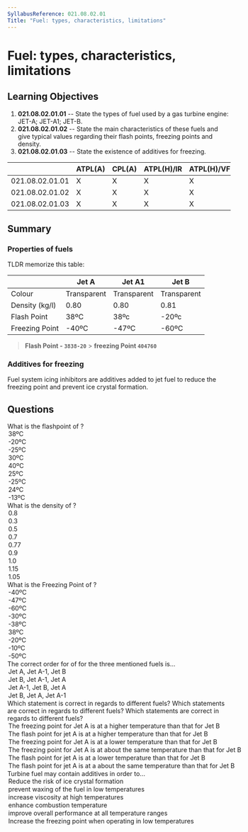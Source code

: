 ```yaml
---
SyllabusReference: 021.08.02.01
Title: "Fuel: types, characteristics, limitations"
---
```


# Fuel: types, characteristics, limitations

## Learning Objectives

1. **021.08.02.01.01** -- State the types of fuel used by a gas turbine engine:
   JET-A; JET-A1; JET-B.
2. **021.08.02.01.02** -- State the main characteristics of these fuels and give
   typical values regarding their flash points, freezing points and density.
3. **021.08.02.01.03** -- State the existence of additives for freezing.

|                 | ATPL(A) | CPL(A) | ATPL(H)/IR | ATPL(H)/VFR | CPL(H) | IR  | CBIR(A) |
| --------------- | ------- | ------ | ---------- | ----------- | ------ | --- | ------- |
| 021.08.02.01.01 | X       | X      | X          | X           | X      |     |         |
| 021.08.02.01.02 | X       | X      | X          | X           | X      |     |         |
| 021.08.02.01.03 | X       | X      | X          | X           | X      |     |         |

## Summary

### Properties of fuels

TLDR memorize this table:

|                | Jet A       | Jet A1      | Jet B       |
| -------------- | ----------- | ----------- | ----------- |
| Colour         | Transparent | Transparent | Transparent |
| Density (kg/l) | 0.80        | 0.80        | 0.81        |
| Flash Point    | 38ºC        | 38ºc        | -20ºc       |
| Freezing Point | -40ºC       | -47ºC       | -60ºC       |

> **Flash Point - `3838-20`** > **freezing Point `404760`**

### Additives for freezing

Fuel system icing inhibitors are additives added to jet fuel to reduce the
freezing point and prevent ice crystal formation.

## Questions

<Question lo="021.08.02.01.02" explanation="### Properties of fuels">
  <Text variant="oneCorrect">
    What is the flashpoint of <Subject />?
  </Text>
  <Option subject={[["jet A"], ["jet A1"]]}>38ºC</Option>
  <Option subject={[["jet B"]]}>-20ºC</Option>
  <Option>-25ºC</Option>
  <Option>30ºC</Option>
  <Option>40ºC</Option>
  <Option>25ºC</Option>
  <Option>-25ºC</Option>
  <Option>24ºC</Option>
  <Option>-13ºC</Option>
</Question>

<Question lo="021.08.02.01.02" explanation="### Properties of fuels">
  <Text variant="oneCorrect">
    What is the density of <Subject />?
  </Text>
  <Option subject={[["jet A"], ["jet A1"], ["jet B"]]}>0.8</Option>
  <Option>0.3</Option>
  <Option>0.5</Option>
  <Option>0.7</Option>
  <Option>0.77</Option>
  <Option>0.9</Option>
  <Option>1.0</Option>
  <Option>1.15</Option>
  <Option>1.05</Option>
</Question>

<Question lo="021.08.02.01.02" explanation="#properties-of-fuels">
  <Text variant="oneCorrect">
    What is the Freezing Point of <Subject />?
  </Text>
  <Option subject={[["jet A"]]}>-40ºC</Option>
  <Option subject={[["jet A1"]]}>-47ºC</Option>
  <Option subject={[["jet B"]]}>-60ºC</Option>
  <Option>-30ºC</Option>
  <Option>-38ºC</Option>
  <Option>38ºC</Option>
  <Option>-20ºC</Option>
  <Option>-10ºC</Option>
  <Option>-50ºC</Option>
</Question>

<Question lo="021.08.02.01.02">
  <Text variant="oneCorrect">
    The correct order for of <Subject /> for the three mentioned fuels is...
  </Text>
  <Option
    subject={[["decreasing freezing points"], ["decreasing Flash points"]]}
  >
    Jet A, Jet A-1, Jet B
  </Option>
  <Option
    subject={[["increasing freezing points"], ["increasing Flash points"]]}
  >
    Jet B, Jet A-1, Jet A
  </Option>
  <Option>Jet A-1, Jet B, Jet A</Option>
  <Option>Jet B, Jet A, Jet A-1</Option>
</Question>

<Question lo="021.08.02.01.02">
  <Text variant="oneCorrect">Which statement is correct in regards to different fuels?</Text>
  <Text variant="multipleCorrect" select={5}>Which statements are correct in regards to different fuels?</Text>
  <Text variant="oneTwo">Which statements are correct in regards to different fuels?</Text>

  <Option   alwaysCorrect>
    The freezing point for Jet A is at a higher temperature than that for Jet B
  </Option>
  <Option   alwaysCorrect>
    The flash point for jet A is at a higher temperature than that for Jet B
  </Option>
  <Option >
    The freezing point for Jet A is at a lower temperature than that for Jet B
  </Option>
  <Option >
    The freezing point for Jet A is at about the same temperature than that for
    Jet B
  </Option>
  <Option >
    The flash point for jet A is at a lower temperature than that for Jet B
  </Option>
  <Option >
    The flash point for jet A is at a about the same temperature than that for
    Jet B
  </Option>
</Question>

<Question lo="021.08.02.01.03" explanation="#additives-for-freezing">
  <Text variant="oneCorrect">
    Turbine fuel may contain additives in order to...
  </Text>
  <Option alwaysCorrect>Reduce the risk of ice crystal formation</Option>
  <Option
    alwaysCorrect
    why="waxing of jet fuel describe the transition of jet fuel into a partially crystalline state in low temperatures"
  >
    prevent waxing of the fuel in low temperatures
  </Option>
  <Option>increase viscosity at high temperatures</Option>
  <Option>enhance combustion temperature</Option>
  <Option>improve overall performance at all temperature ranges</Option>
  <Option why="not increasing but decreasing the freezing point would be correct.">
    Increase the freezing point when operating in low temperatures
  </Option>
</Question>
